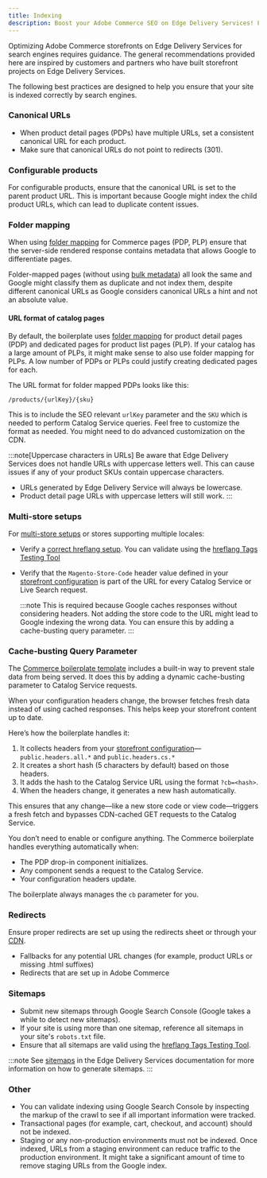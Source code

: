 ```yaml
---
title: Indexing
description: Boost your Adobe Commerce SEO on Edge Delivery Services! Follow our guidelines on data layers, canonical URLs, redirects, and sitemaps.
---
```



Optimizing Adobe Commerce storefronts on Edge Delivery Services for search engines requires guidance. The general recommendations provided here are inspired by customers and partners who have built storefront projects on Edge Delivery Services.

The following best practices are designed to help you ensure that your site is indexed correctly by search engines.

### Canonical URLs

- When product detail pages (PDPs) have multiple URLs, set a consistent canonical URL for each product.
- Make sure that canonical URLs do not point to redirects (301).

### Configurable products

For configurable products, ensure that the canonical URL is set to the parent product URL. This is important because Google might index the child product URLs, which can lead to duplicate content issues.

### Folder mapping

When using [folder mapping](https://www.aem.live/developer/folder-mapping) for Commerce pages (PDP, PLP) ensure that the server-side rendered response contains metadata that allows Google to differentiate pages.

Folder-mapped pages (without using [bulk metadata](https://www.aem.live/docs/bulk-metadata)) all look the same and Google might classify them as duplicate and not index them, despite different canonical URLs as Google considers canonical URLs a hint and not an absolute value.

#### URL format of catalog pages

By default, the boilerplate uses [folder mapping](https://www.aem.live/developer/folder-mapping) for product detail pages (PDP) and dedicated pages for product list pages (PLP). If your catalog has a large amount of PLPs, it might make sense to also use folder mapping for PLPs. A low number of PDPs or PLPs could justify creating dedicated pages for each.

The URL format for folder mapped PDPs looks like this:

```plaintext
/products/{urlKey}/{sku}
```

This is to include the SEO relevant `urlKey` parameter and the `SKU` which is needed to perform Catalog Service queries. Feel free to customize the format as needed. You might need to do advanced customization on the CDN.

:::note[Uppercase characters in URLs]
Be aware that Edge Delivery Services does not handle URLs with uppercase letters well. This can cause issues if any of your product SKUs contain uppercase characters.

- URLs generated by Edge Delivery Service will always be lowercase.
- Product detail page URLs with uppercase letters will still work.
  :::

### Multi-store setups

For [multi-store setups](/merchants/get-started/multistore) or stores supporting multiple locales:

- Verify a [correct hreflang setup](https://www.aem.live/developer/sitemap#specifying-the-primary-language-manually). You can validate using the [hreflang Tags Testing Tool](https://technicalseo.com/tools/hreflang/)

- Verify that the `Magento-Store-Code` header value defined in your [storefront configuration](/setup/configuration/commerce-configuration/) is part of the URL for every Catalog Service or Live Search request.

  :::note
  This is required because Google caches responses without considering headers. Not adding the store code to the URL might lead to Google indexing the wrong data. You can ensure this by adding a cache-busting query parameter.
  :::

### Cache-busting Query Parameter

The [Commerce boilerplate template](https://github.com/hlxsites/aem-boilerplate-commerce/tree/main) includes a built-in way to prevent stale data from being served. It does this by adding a dynamic cache-busting parameter to Catalog Service requests.

When your configuration headers change, the browser fetches fresh data instead of using cached responses. This helps keep your storefront content up to date.

Here’s how the boilerplate handles it:

1. It collects headers from your [storefront configuration](/setup/configuration/commerce-configuration/)—`public.headers.all.*` and `public.headers.cs.*`
1. It creates a short hash (5 characters by default) based on those headers.
1. It adds the hash to the Catalog Service URL using the format `?cb=<hash>`.
1. When the headers change, it generates a new hash automatically.

This ensures that any change—like a new store code or view code—triggers a fresh fetch and bypasses CDN-cached GET requests to the Catalog Service.

You don’t need to enable or configure anything. The Commerce boilerplate handles everything automatically when:

- The PDP drop-in component initializes.
- Any component sends a request to the Catalog Service.
- Your configuration headers update.

The boilerplate always manages the `cb` parameter for you.

### Redirects

Ensure proper redirects are set up using the redirects sheet or through your [CDN](/setup/configuration/content-delivery-network/).

- Fallbacks for any potential URL changes (for example, product URLs or missing .html suffixes)
- Redirects that are set up in Adobe Commerce

### Sitemaps

- Submit new sitemaps through Google Search Console (Google takes a while to detect new sitemaps).
- If your site is using more than one sitemap, reference all sitemaps in your site's `robots.txt` file.
- Ensure that all sitemaps are valid using the [hreflang Tags Testing Tool](https://technicalseo.com/tools/hreflang/).

:::note
See [sitemaps](https://www.aem.live/developer/sitemap) in the Edge Delivery Services documentation for more information on how to generate sitemaps.
:::

### Other

- You can validate indexing using Google Search Console by inspecting the markup of the crawl to see if all important information were tracked.
- Transactional pages (for example, cart, checkout, and account) should not be indexed.
- Staging or any non-production environments must not be indexed. Once indexed, URLs from a staging environment can reduce traffic to the production environment. It might take a significant amount of time to remove staging URLs from the Google index.
